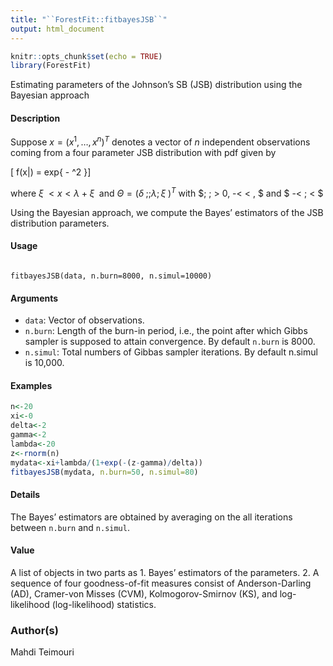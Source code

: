---
title: "``ForestFit::fitbayesJSB``"
output: html_document
---

```{r setup, include=FALSE}
knitr::opts_chunk$set(echo = TRUE)
library(ForestFit)
```

 Estimating parameters of the Johnson's SB (JSB) distribution using
the Bayesian approach

#### Description

Suppose $x = (x^1, \ldots, x^n)^T$ denotes a vector of $n$ independent observations coming from a four parameter
JSB distribution with pdf given by


\[
f(x|\Theta )
=
\frac{\delta \lambda}{\sqrt{2\pi}(x -\xi)(\lambda + \xi -x )} exp\left\{ -\frac{1}{2} \left[ \gamma + \delta \log \left( \frac{x -\xi}{\lambda + \xi -x } \right) \right]^2  \right\}\]

where $\xi \;  < x < \lambda  + \xi \;$  and $\Theta  = (\delta \; ; 
; \lambda ; \xi \; )^T$ with $\delta \; ; \lambda  > 0, -\infty < 
 < \infty, $ and $ -\infty  < \xi \;  < \infty $
 
Using the Bayesian approach, we compute the Bayes' estimators of the JSB distribution parameters.

#### Usage

<pre><code>
fitbayesJSB(data, n.burn=8000, n.simul=10000)
</code></pre>

#### Arguments

* ``data``:   Vector of observations.
* ``n.burn``: Length of the burn-in period, i.e., the point after which Gibbs sampler is supposed to attain convergence. By default ``n.burn`` is 8000.
* ``n.simul``: Total numbers of Gibbas sampler iterations. By default n.simul is 10,000.

#### Examples

```{r}

n<-20
xi<-0
delta<-2
gamma<-2
lambda<-20
z<-rnorm(n)
mydata<-xi+lambda/(1+exp(-(z-gamma)/delta))
fitbayesJSB(mydata, n.burn=50, n.simul=80)
```

#### Details

The Bayes' estimators are obtained by averaging on the all iterations between ``n.burn`` and ``n.simul``.

#### Value

A list of objects in two parts as
1. Bayes' estimators of the parameters.
2. A sequence of four goodness-of-fit measures consist of Anderson-Darling (AD), Cramer-von Misses (CVM), Kolmogorov-Smirnov (KS), and log-likelihood (log-likelihood) statistics.

### Author(s)
Mahdi Teimouri
